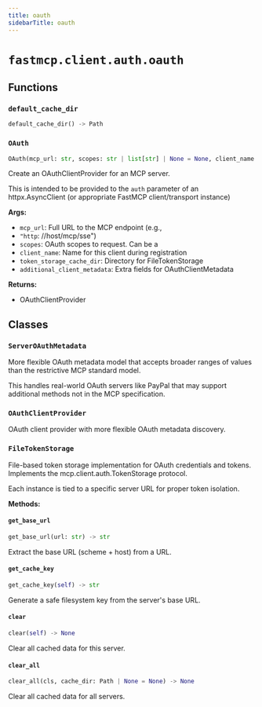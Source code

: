 ```yaml
---
title: oauth
sidebarTitle: oauth
---
```


# `fastmcp.client.auth.oauth`

## Functions

### `default_cache_dir`

```python
default_cache_dir() -> Path
```

### `OAuth`

```python
OAuth(mcp_url: str, scopes: str | list[str] | None = None, client_name: str = 'FastMCP Client', token_storage_cache_dir: Path | None = None, additional_client_metadata: dict[str, Any] | None = None) -> _MCPOAuthClientProvider
```


Create an OAuthClientProvider for an MCP server.

This is intended to be provided to the `auth` parameter of an
httpx.AsyncClient (or appropriate FastMCP client/transport instance)

**Args:**
- `mcp_url`: Full URL to the MCP endpoint (e.g.,
- `"http`: //host/mcp/sse")
- `scopes`: OAuth scopes to request. Can be a
- `client_name`: Name for this client during registration
- `token_storage_cache_dir`: Directory for FileTokenStorage
- `additional_client_metadata`: Extra fields for OAuthClientMetadata

**Returns:**
- OAuthClientProvider


## Classes

### `ServerOAuthMetadata`


More flexible OAuth metadata model that accepts broader ranges of values
than the restrictive MCP standard model.

This handles real-world OAuth servers like PayPal that may support
additional methods not in the MCP specification.


### `OAuthClientProvider`


OAuth client provider with more flexible OAuth metadata discovery.


### `FileTokenStorage`


File-based token storage implementation for OAuth credentials and tokens.
Implements the mcp.client.auth.TokenStorage protocol.

Each instance is tied to a specific server URL for proper token isolation.


**Methods:**

#### `get_base_url`

```python
get_base_url(url: str) -> str
```

Extract the base URL (scheme + host) from a URL.


#### `get_cache_key`

```python
get_cache_key(self) -> str
```

Generate a safe filesystem key from the server's base URL.


#### `clear`

```python
clear(self) -> None
```

Clear all cached data for this server.


#### `clear_all`

```python
clear_all(cls, cache_dir: Path | None = None) -> None
```

Clear all cached data for all servers.

